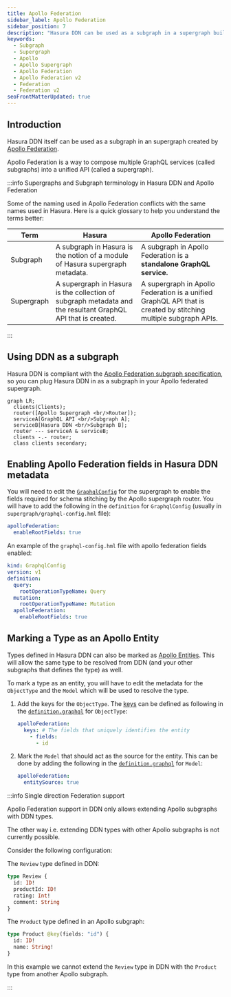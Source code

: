 ```yaml
---
title: Apollo Federation
sidebar_label: Apollo Federation
sidebar_position: 7
description: "Hasura DDN can be used as a subgraph in a supergraph built using Apollo Federation"
keywords:
  - Subgraph
  - Supergraph
  - Apollo
  - Apollo Supergraph
  - Apollo Federation
  - Apollo Federation v2
  - Federation
  - Federation v2
seoFrontMatterUpdated: true
---
```


## Introduction
Hasura DDN itself can be used as a subgraph in an supergraph created by
[Apollo Federation](https://www.apollographql.com/docs/federation/).

Apollo Federation is a way to compose multiple GraphQL services (called subgraphs) into a unified API (called a
supergraph).

:::info Supergraphs and Subgraph terminology in Hasura DDN and Apollo Federation

Some of the naming used in Apollo Federation conflicts with the same names used in Hasura. Here is a quick glossary
to help you understand the terms better:

| Term       | Hasura                                                                                                       | Apollo Federation                                                                                               |
|------------|--------------------------------------------------------------------------------------------------------------|-----------------------------------------------------------------------------------------------------------------|
| Subgraph   | A subgraph in Hasura is the notion of a module of Hasura supergraph metadata.                                | A subgraph in Apollo Federation is a **standalone GraphQL service.**                                            |
| Supergraph | A supergraph in Hasura is the collection of subgraph metadata and the resultant GraphQL API that is created. | A supergraph in Apollo Federation is a unified GraphQL API that is created by stitching multiple subgraph APIs. |

:::

## Using DDN as a subgraph

Hasura DDN is compliant with the
[Apollo Federation subgraph specification](https://www.apollographql.com/docs/federation/subgraph-spec/), so you can
plug Hasura DDN in as a subgraph in your Apollo federated supergraph.


```mermaid
graph LR;
  clients(Clients);
  router([Apollo Supergraph <br/>Router]);
  serviceA[GraphQL API <br/>Subgraph A];
  serviceB[Hasura DDN <br/>Subgraph B];
  router --- serviceA & serviceB;
  clients -.- router;
  class clients secondary;

```

## Enabling Apollo Federation fields in Hasura DDN metadata

You will need to edit the [`GraphqlConfig`](/supergraph-modeling/graphql-config.mdx#graphqlconfig-graphqlconfig) for the
supergraph to enable the fields required for schema stitching by the Apollo supergraph router. You will have to add the
following in the `definition` for `GraphqlConfig` (usually in `supergraph/graphql-config.hml` file):

```yaml
apolloFederation:
  enableRootFields: true
```

An example of the `graphql-config.hml` file with apollo federation fields enabled:

```yaml {8-9}
kind: GraphqlConfig
version: v1
definition:
  query:
    rootOperationTypeName: Query
  mutation:
    rootOperationTypeName: Mutation
  apolloFederation:
    enableRootFields: true
```

## Marking a Type as an Apollo Entity

Types defined in Hasura DDN can also be marked as
[Apollo Entities](https://www.apollographql.com/docs/federation/entities/). This will allow the same type to be
resolved from DDN (and your other subgraphs that defines the type) as well.

To mark a type as an entity, you will have to edit the metadata for the `ObjectType` and the `Model` which will be
used to resolve the type.

1. Add the keys for the `ObjectType`. The [keys](https://www.apollographql.com/docs/federation/entities/#1-define-a-key)
   can be defined as following in the
   [`definition.graphql`](/supergraph-modeling/types#objecttype-objecttypegraphqlconfiguration) for `ObjectType`:

   ```yaml
   apolloFederation:
     keys: # The fields that uniquely identifies the entity
       - fields:
         - id
   ```

2. Mark the `Model` that should act as the source for the entity. This can be done by adding the following in the
   [`definition.graphql`](/supergraph-modeling/models#model-modelgraphqldefinition) for `Model`:

   ```yaml
   apolloFederation:
     entitySource: true
   ```

:::info Single direction Federation support

Apollo Federation support in DDN only allows extending Apollo subgraphs with DDN types.

The other way i.e. extending DDN types with other Apollo subgraphs is not currently possible.

Consider the following configuration:

The `Review` type defined in DDN:

```graphql
type Review {
  id: ID!
  productId: ID!
  rating: Int!
  comment: String
}
```

The `Product` type defined in an Apollo subgraph:

```graphql
type Product @key(fields: "id") {
  id: ID!
  name: String!
}
```

In this example we cannot extend the `Review` type in DDN with the `Product` type from another Apollo subgraph.

:::
